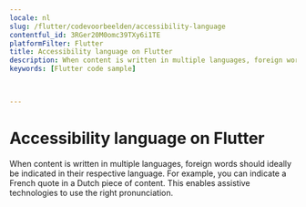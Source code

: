 ```yaml
---
locale: nl
slug: /flutter/codevoorbeelden/accessibility-language
contentful_id: 3RGer20M0omc39TXy6i1TE
platformFilter: Flutter
title: Accessibility language on Flutter
description: When content is written in multiple languages, foreign words should ideally be indicated in their respective language.
keywords: [Flutter code sample]


	
---
```


# Accessibility language on Flutter

When content is written in multiple languages, foreign words should ideally be indicated in their respective language. For example, you can indicate a French quote in a Dutch piece of content. This enables assistive technologies to use the right pronunciation.

<CodeSample id="accessibility-language" locale="nl" platform="flutter"/>